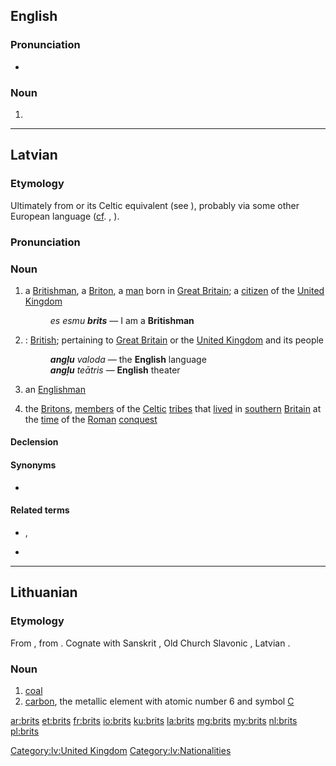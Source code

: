 {{also|Brits}}
==English==
{{wikipedia}}

===Pronunciation===
* {{IPA|/bɹɪts/}}

===Noun===
{{head|en}}

# {{plural of|brit}}

----

==Latvian==
{{wikipedia|angļi|briti|lang=lv}}

===Etymology===
Ultimately from {{etyl|la|lv}} {{term|Britto|Brittō|lang=la}} or its Celtic equivalent (see {{term|Brython}}), probably via some other European language ([[cf]]. {{etyl|de|-}} {{term|Brite|lang=de}}, {{etyl|ru|-}} {{term|бритт|tr=britt|lang=ru}}).

===Pronunciation===
{{rfap|lang=lv}}

===Noun===
{{lv-noun|m|1st|fem=britiete}}

# a [[Britishman]], a [[Briton]], a [[man]] born in [[Great Britain]]; a [[citizen]] of the [[United Kingdom]]
#: ''es esmu '''brits''''' — I am a '''Britishman'''
# {{context|genitive plural}}: [[British]]; pertaining to [[Great Britain]] or the [[United Kingdom]] and its people
#: '''''angļu''' valoda'' — the '''English''' language
#: '''''angļu''' teātris'' — '''English''' theater
# {{context|loosely}} an [[Englishman]]
# {{historical|in plural|lang=lv}} the [[Briton]]s, [[member]]s of the [[Celtic]] [[tribe]]s that [[live]]d in [[southern]] [[Britain]] at the [[time]] of the [[Roman]] [[conquest]]

====Declension====
{{lv-decl-noun|brit|s|1st}}

====Synonyms====
* {{l|lv|anglis}}

====Related terms====
* {{l|lv|Lielbritānija}}, {{l|lv|Britānija}}
* {{l|lv|britisks}}

[[Category:lv:United Kingdom]]
[[Category:lv:Nationalities]]

----

==Lithuanian==

===Etymology===
From {{etyl|ine-bsl-pro|lt}} {{recons|onʔglis|lang=ine-bsl-pro}}, from {{etyl|ine-pro|lt}} {{recons|h₁ongʷl-|lang=ine-pro}}. Cognate with Sanskrit {{term|sc=Deva|अङ्गार|tr=áṅgāra|lang=sa}}, Old Church Slavonic {{term|ѫгль|tr=ǫglĭ|sc=Cyrl|lang=cu}}, Latvian {{term|ogle|lang=lt}}.

===Noun===
{{head|lt|noun|g=f}}

# [[coal]]
# [[carbon]], the metallic element with atomic number 6 and symbol [[C]]

[[ar:brits]]
[[et:brits]]
[[fr:brits]]
[[io:brits]]
[[ku:brits]]
[[la:brits]]
[[mg:brits]]
[[my:brits]]
[[nl:brits]]
[[pl:brits]]